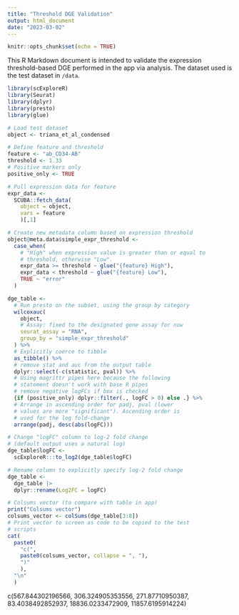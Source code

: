 ```yaml
---
title: "Threshold DGE Validation"
output: html_document
date: "2023-03-02"
---
```


```r
knitr::opts_chunk$set(echo = TRUE)
```

This R Markdown document is intended to validate the expression threshold-based DGE performed in the app via analysis. The dataset used is the test dataset in `/data`.

```r
library(scExploreR)
library(Seurat)
library(dplyr)
library(presto)
library(glue)

# Load test dataset
object <- triana_et_al_condensed

# Define feature and threshold
feature <- "ab_CD34-AB"
threshold <- 1.33
# Positive markers only
positive_only <- TRUE

# Pull expression data for feature
expr_data <- 
  SCUBA::fetch_data(
    object = object,
    vars = feature
    )[,1]

# Create new metadata column based on expression threshold
object@meta.data$simple_expr_threshold <-
  case_when(
    # "High" when expression value is greater than or equal to 
    # threshold, otherwise "Low".
    expr_data >= threshold ~ glue("{feature} High"),
    expr_data < threshold ~ glue("{feature} Low"),
    TRUE ~ "error"
  )

dge_table <-
  # Run presto on the subset, using the group by category
  wilcoxauc(
    object, 
    # Assay: fixed to the designated gene assay for now
    seurat_assay = "RNA",
    group_by = "simple_expr_threshold"
  ) %>%
  # Explicitly coerce to tibble
  as_tibble() %>%
  # remove stat and auc from the output table
  dplyr::select(-c(statistic, pval)) %>%
  # Using magrittr pipes here because the following
  # statement doesn't work with base R pipes
  # remove negative logFCs if box is checked
  {if (positive_only) dplyr::filter(., logFC > 0) else .} %>%
  # Arrange in ascending order for padj, pval (lower
  # values are more "significant"). Ascending order is
  # used for the log fold-change
  arrange(padj, desc(abs(logFC)))

# Change "logFC" column to log-2 fold change 
# (default output uses a natural log)
dge_table$logFC <- 
  scExploreR:::to_log2(dge_table$logFC)

# Rename column to explicitly specify log-2 fold change
dge_table <-
  dge_table |>
  dplyr::rename(Log2FC = logFC)

# Colsums vector (to compare with table in app)
print("Colsums vector")
colsums_vector <- colSums(dge_table[3:8])
# Print vector to screen as code to be copied to the test
# scripts
cat(
  paste0(
    "c(", 
    paste0(colsums_vector, collapse = ", "),
    ")"
    ),
  "\n"
  )
```

c(567.844302196566, 306.324905353556, 271.87710950387, 83.4038492852937, 18836.0233472909, 11857.6195914224) 